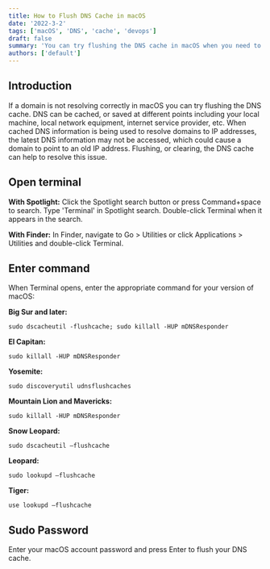 ```yaml
---
title: How to Flush DNS Cache in macOS
date: '2022-3-2'
tags: ['macOS', 'DNS', 'cache', 'devops']
draft: false
summary: 'You can try flushing the DNS cache in macOS when you need to make sure your local DNS is pointing correctly.'
authors: ['default']
---
```


## Introduction

If a domain is not resolving correctly in macOS you can try flushing the DNS cache. DNS can be cached, or saved at different points including your local machine, local network equipment, internet service provider, etc. When cached DNS information is being used to resolve domains to IP addresses, the latest DNS information may not be accessed, which could cause a domain to point to an old IP address. Flushing, or clearing, the DNS cache can help to resolve this issue.

## Open terminal

**With Spotlight:** Click the Spotlight search button or press Command+space to search. Type 'Terminal' in Spotlight search. Double-click Terminal when it appears in the search.

**With Finder:** In Finder, navigate to Go > Utilities or click Applications > Utilities and double-click Terminal.

## Enter command

When Terminal opens, enter the appropriate command for your version of macOS:

**Big Sur and later:**

```
sudo dscacheutil -flushcache; sudo killall -HUP mDNSResponder
```

**El Capitan:**

```
sudo killall -HUP mDNSResponder
```

**Yosemite:**

```
sudo discoveryutil udnsflushcaches
```

**Mountain Lion and Mavericks:**

```
sudo killall -HUP mDNSResponder
```

**Snow Leopard:**

```
sudo dscacheutil –flushcache
```

**Leopard:**

```
sudo lookupd –flushcache
```

**Tiger:**

```
use lookupd –flushcache
```

## Sudo Password

Enter your macOS account password and press Enter to flush your DNS cache.
